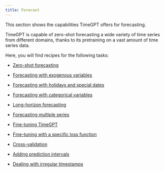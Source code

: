```yaml
---
title: Forecast
---
```


This section shows the capabilities TimeGPT offers for forecasting.

TimeGPT is capable of zero-shot forecasting a wide variety of time
series from different domains, thanks to its pretraining on a vast
amount of time series data.

Here, you will find recipes for the following tasks:

-   [Zero-shot
    forecasting](https://docs.nixtla.io/docs/capabilities-forecast-quickstart)

-   [Forecasting with exogenous
    variables](https://docs.nixtla.io/docs/capabilities-forecast-add_exogenous_variables)

-   [Forecasting with holidays and special
    dates](https://docs.nixtla.io/docs/capabilities-forecast-add_holidays_and_special_dates)

-   [Forecasting with categorical
    variables](https://docs.nixtla.io/docs/capabilities-forecast-add_categorical_variables)

-   [Long-horizon
    forecasting](https://docs.nixtla.io/docs/capabilities-forecast-long_horizon_forecasting)

-   [Forecasting multiple
    series](https://docs.nixtla.io/docs/capabilities-forecast-multiple_series_forecasting)

-   [Fine-tuning
    TimeGPT](https://docs.nixtla.io/docs/capabilities-forecast-fine_tuning)

-   [Fine-tuning with a specific loss
    function](https://docs.nixtla.io/docs/capabilities-forecast-finetuning_with_a_custom_loss_function)

-   [Cross-validation](https://docs.nixtla.io/docs/capabilities-forecast-cross_validation)

-   [Adding prediction
    intervals](https://docs.nixtla.io/docs/capabilities-forecast-predictions_intervals)

-   [Dealing with irregular
    timestamps](https://docs.nixtla.io/docs/capabilities-forecast-irregular_timestamps)

